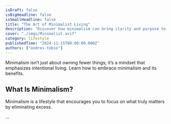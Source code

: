 ```yaml
---
isDraft: false
isBigHeadline: false
isSmallHeadline: false
title: "The Art of Minimalist Living"
description: "Discover how minimalism can bring clarity and purpose to your life."
cover: "./imgs/Minimalist.avif"
category: lifestyle
publishedTime: "2024-11-15T00:00:00.000Z"
authors: ["andres-tobio"]
---
```


Minimalism isn’t just about owning fewer things; it’s a mindset that emphasizes intentional living. Learn how to embrace minimalism and its benefits.

## What Is Minimalism?

Minimalism is a lifestyle that encourages you to focus on what truly matters by eliminating excess.

...
